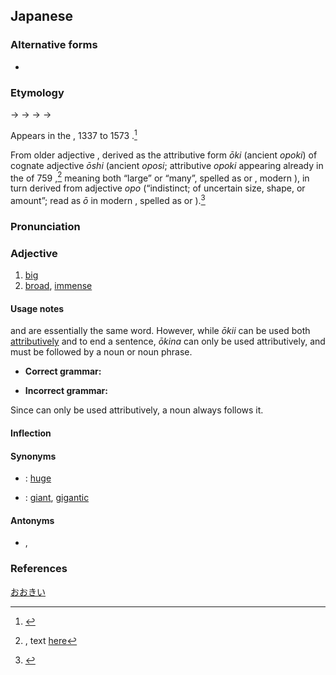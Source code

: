 ==Japanese==
{{ja-kanjitab|おお|sort=おおきい|yomi=kun}}
{{ja-see-also|大きな}}

===Alternative forms===
* {{ja-r|大っきい|おっき.い}}

===Etymology===
{{IPAchar|/opoki/}} → {{IPAchar|/oɸoki/}} → {{IPAchar|/oɸokiki/}} → {{IPAchar|/owokiː/}} → {{IPAchar|/oːkiː/}}

Appears in the {{w|Muromachi period}}, 1337 to 1573 {{CE}}.<ref name="KDJ">{{R:Kokugo Dai Jiten}}</ref>

From older adjective {{ja-r|大き|おおき|pos=ancient reading ''opoki''}}, derived as the attributive form ''ōki'' (ancient ''opoki'') of cognate adjective ''ōshi'' (ancient ''oposi''; attributive ''opoki'' appearing already in the ''{{w|Man'yōshū}}'' of 759 {{CE}},<ref>{{RQ:Manyoshu|3|339}}, text [http://jti.lib.virginia.edu/japanese/manyoshu/Man3Yos.html#339 here]</ref> meaning both “large” or “many”, spelled as {{ja-r|多し|おおし}} or {{ja-r|大し|おおし}}, modern {{cog|ja|-}} {{ja-r|多い|おおい|many}}), in turn derived from {{der|ja|ojp|sort=おおきい|-}} adjective ''opo'' (“indistinct; of uncertain size, shape, or amount”; read as ''ō'' in modern {{cog|ja|-}}, spelled as {{ja-l|凡}} or {{ja-l|大}}).<ref name="KDJ">{{R:Kokugo Dai Jiten}}</ref>

===Pronunciation===
{{ja-pron|おおきい|acc=3|yomi=kun|acc_ref=NHK}}

===Adjective===
{{ja-adj|infl=i|おおきい|hhira=おほきい}}

# [[big]]
# [[broad]], [[immense]]

====Usage notes====
{{ja-r|大きい|おおき.い}} and {{ja-r|大きな|おおきな}} are essentially the same word. However, while ''ōkii'' can be used both [[attributive]]ly and to end a sentence, ''ōkina'' can only be used attributively, and must be followed by a noun or noun phrase.
* '''Correct grammar:'''
*: {{ja-usex|あの 車 は '''大きい'''。/ あの 車 は '''大きい''' です。|^あの くるま は '''おおき.い'''。/ ^あの くるま は '''おおき.い''' です。|That car is '''big'''.}}
* '''Incorrect grammar:'''
*: {{ja-usex|あの 車 は '''大きな'''。/ あの 車 は '''大きな''' です。|^あの くるま は '''おおきな'''。/ ^あの くるま は '''おおきな''' です。|*That car is a '''big''' __.}}

Since {{ja-r|大きな|おおきな}} can only be used attributively, a noun always follows it.

====Inflection====
{{ja-i|おおき}}

====Synonyms====
* {{ja-r|でかい}}: [[huge]]
* {{ja-r|巨%大|きょ%だい}}: [[giant]], [[gigantic]]

====Antonyms====
* {{ja-r|小さい|ち.いさい}}, {{ja-r|小さな|ち.いさな}}

===References===
<references />

[[Category:Japanese basic words|おおきい]]
{{top|ja|Size|sort=おおきい}}